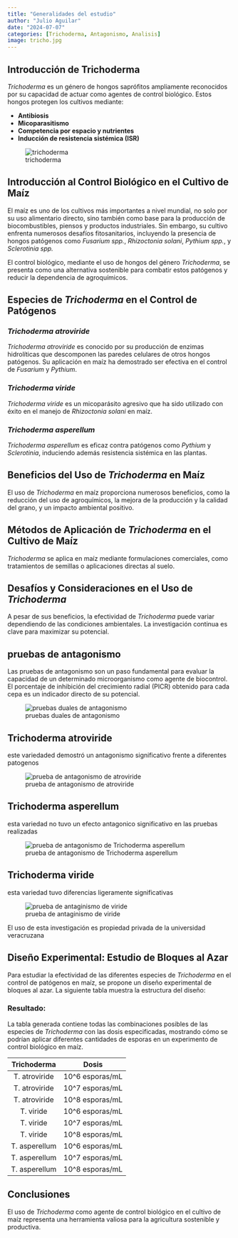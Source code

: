 ---
title: "Generalidades del estudio"
author: "Julio Aguilar"
date: "2024-07-07"
categories: [Trichoderma, Antagonismo, Analisis]
image: tricho.jpg
---

## Introducción de Trichoderma

*Trichoderma* es un género de hongos saprófitos ampliamente reconocidos por su capacidad de actuar como agentes de control biológico. Estos hongos protegen los cultivos mediante:

-   **Antibiosis**
-   **Micoparasitismo**
-   **Competencia por espacio y nutrientes**
-   **Inducción de resistencia sistémica (ISR)**

![trichoderma](Trichoderma_1.jpg)

## Introducción al Control Biológico en el Cultivo de Maíz

El maíz es uno de los cultivos más importantes a nivel mundial, no solo por su uso alimentario directo, sino también como base para la producción de biocombustibles, piensos y productos industriales. Sin embargo, su cultivo enfrenta numerosos desafíos fitosanitarios, incluyendo la presencia de hongos patógenos como *Fusarium spp.*, *Rhizoctonia solani*, *Pythium spp.*, y *Sclerotinia spp.*

El control biológico, mediante el uso de hongos del género *Trichoderma*, se presenta como una alternativa sostenible para combatir estos patógenos y reducir la dependencia de agroquímicos.

## Especies de *Trichoderma* en el Control de Patógenos

### *Trichoderma atroviride*

*Trichoderma atroviride* es conocido por su producción de enzimas hidrolíticas que descomponen las paredes celulares de otros hongos patógenos. Su aplicación en maíz ha demostrado ser efectiva en el control de *Fusarium* y *Pythium*.

### *Trichoderma viride*

*Trichoderma viride* es un micoparásito agresivo que ha sido utilizado con éxito en el manejo de *Rhizoctonia solani* en maíz.

### *Trichoderma asperellum*

*Trichoderma asperellum* es eficaz contra patógenos como *Pythium* y *Sclerotinia*, induciendo además resistencia sistémica en las plantas.

## Beneficios del Uso de *Trichoderma* en Maíz

El uso de *Trichoderma* en maíz proporciona numerosos beneficios, como la reducción del uso de agroquímicos, la mejora de la producción y la calidad del grano, y un impacto ambiental positivo.

## Métodos de Aplicación de *Trichoderma* en el Cultivo de Maíz

*Trichoderma* se aplica en maíz mediante formulaciones comerciales, como tratamientos de semillas o aplicaciones directas al suelo.

## Desafíos y Consideraciones en el Uso de *Trichoderma*

A pesar de sus beneficios, la efectividad de *Trichoderma* puede variar dependiendo de las condiciones ambientales. La investigación continua es clave para maximizar su potencial.

## pruebas de antagonismo

Las pruebas de antagonismo son un paso fundamental para evaluar la capacidad de un determinado microorganismo como agente de biocontrol. El porcentaje de inhibición del crecimiento radial (PICR) obtenido para cada cepa es un indicador directo de su potencial.

![pruebas duales de antagonismo](antagonismo_1.jpg)

::: panel-tabset
## Trichoderma atroviride

este variedaded demostró un antagonismo significativo frente a diferentes patogenos

![prueba de antagonismo de atroviride](atroviride_1.jpg)

## Trichoderma asperellum

esta variedad no tuvo un efecto antagonico significativo en las pruebas realizadas

![prueba de antagonismo de Trichoderma asperellum](asperellum_1.jfif)

## Trichoderma viride

esta variedad tuvo diferencias ligeramente significativas

![prueba de antaginismo de viride](viride_1.png)
:::

::: callout-warning
El uso de esta investigación es propiedad privada de la universidad veracruzana
:::

## Diseño Experimental: Estudio de Bloques al Azar

Para estudiar la efectividad de las diferentes especies de *Trichoderma* en el control de patógenos en maíz, se propone un diseño experimental de bloques al azar. La siguiente tabla muestra la estructura del diseño:

### Resultado:

La tabla generada contiene todas las combinaciones posibles de las especies de *Trichoderma* con las dosis especificadas, mostrando cómo se podrían aplicar diferentes cantidades de esporas en un experimento de control biológico en maíz.

|  Trichoderma  |      Dosis       |
|:-------------:|:----------------:|
| T. atroviride | 10\^6 esporas/mL |
| T. atroviride | 10\^7 esporas/mL |
| T. atroviride | 10\^8 esporas/mL |
|   T. viride   | 10\^6 esporas/mL |
|   T. viride   | 10\^7 esporas/mL |
|   T. viride   | 10\^8 esporas/mL |
| T. asperellum | 10\^6 esporas/mL |
| T. asperellum | 10\^7 esporas/mL |
| T. asperellum | 10\^8 esporas/mL |

## Conclusiones

El uso de *Trichoderma* como agente de control biológico en el cultivo de maíz representa una herramienta valiosa para la agricultura sostenible y productiva.
